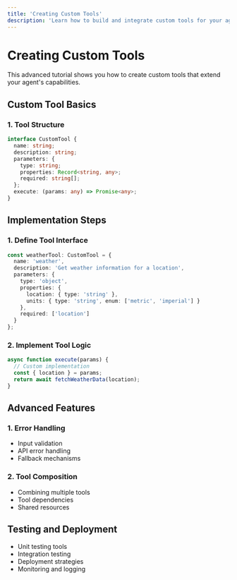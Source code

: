 ```yaml
---
title: 'Creating Custom Tools'
description: 'Learn how to build and integrate custom tools for your agents'
---
```


# Creating Custom Tools

This advanced tutorial shows you how to create custom tools that extend your agent's capabilities.

## Custom Tool Basics

### 1. Tool Structure
```typescript
interface CustomTool {
  name: string;
  description: string;
  parameters: {
    type: string;
    properties: Record<string, any>;
    required: string[];
  };
  execute: (params: any) => Promise<any>;
}
```

## Implementation Steps

### 1. Define Tool Interface
```typescript
const weatherTool: CustomTool = {
  name: 'weather',
  description: 'Get weather information for a location',
  parameters: {
    type: 'object',
    properties: {
      location: { type: 'string' },
      units: { type: 'string', enum: ['metric', 'imperial'] }
    },
    required: ['location']
  }
};
```

### 2. Implement Tool Logic
```typescript
async function execute(params) {
  // Custom implementation
  const { location } = params;
  return await fetchWeatherData(location);
}
```

## Advanced Features

### 1. Error Handling
- Input validation
- API error handling
- Fallback mechanisms

### 2. Tool Composition
- Combining multiple tools
- Tool dependencies
- Shared resources

## Testing and Deployment
- Unit testing tools
- Integration testing
- Deployment strategies
- Monitoring and logging 